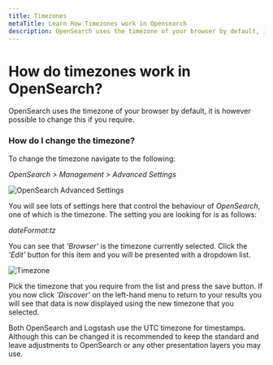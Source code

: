 ```yaml
---
title: Timezones
metaTitle: Learn How Timezones work in Opensearch
description: OpenSearch uses the timezone of your browser by default, it is however possible to change this if you require. Learn how to change the timezone for timestamps.
---
```


# How do timezones work in OpenSearch?

OpenSearch uses the timezone of your browser by default, 
it is however possible to change this if you require.

### How do I change the timezone?

To change the timezone navigate to the following:

_OpenSearch > Management > Advanced Settings_

![OpenSearch Advanced Settings](@/images/help/log-management/storage/opensearch-advanced-settings.png)

You will see lots of settings here that control the behaviour of _OpenSearch_, 
one of which is the timezone. The setting you are looking for is as follows:

_dateFormat:tz_

You can see that _'Browser'_ is the timezone currently selected. Click 
the _'Edit'_ button for this item and you will be presented with a dropdown list.

![Timezone](@/images/help/log-management/storage/timezone.png)

Pick the timezone that you require from the list and press the save button. If you 
now click _'Discover'_ on the left-hand menu to return to your results you will 
see that data is now displayed using the new timezone that you selected.

<Callout type="info">
  Both OpenSearch and Logstash use the UTC timezone for timestamps. 
  Although this can be changed it is recommended to keep the standard 
  and leave adjustments to OpenSearch or any other presentation layers you may use.
</Callout>
